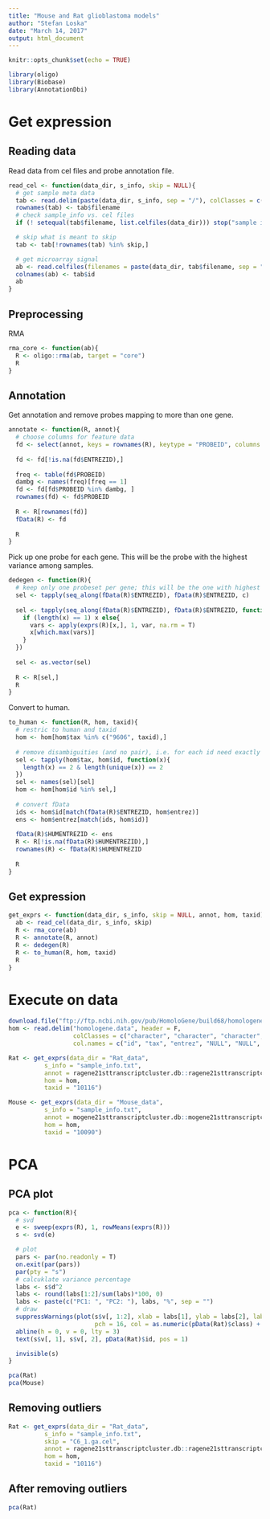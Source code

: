 ```yaml
---
title: "Mouse and Rat glioblastoma models"
author: "Stefan Loska"
date: "March 14, 2017"
output: html_document
---
```


```r
knitr::opts_chunk$set(echo = TRUE)
```

```r
library(oligo)
library(Biobase)
library(AnnotationDbi)
```

# Get expression

## Reading data

Read data from cel files and probe annotation file.

```r
read_cel <- function(data_dir, s_info, skip = NULL){
  # get sample meta data
  tab <- read.delim(paste(data_dir, s_info, sep = "/"), colClasses = c("character", "factor", "character"))
  rownames(tab) <- tab$filename
  # check sample_info vs. cel files
  if (! setequal(tab$filename, list.celfiles(data_dir))) stop("sample info file doesn't fit available cel files")

  # skip what is meant to skip
  tab <- tab[!rownames(tab) %in% skip,]

  # get microarray signal
  ab <- read.celfiles(filenames = paste(data_dir, tab$filename, sep = "/"), phenoData = AnnotatedDataFrame(tab))
  colnames(ab) <- tab$id
  ab
}
```


## Preprocessing

RMA

```r
rma_core <- function(ab){
  R <- oligo::rma(ab, target = "core")
  R
}
```


## Annotation

Get annotation and remove probes mapping to more than one gene.

```r
annotate <- function(R, annot){
  # choose columns for feature data
  fd <- select(annot, keys = rownames(R), keytype = "PROBEID", columns = c("ENTREZID", "SYMBOL", "GENENAME"))
  
  fd <- fd[!is.na(fd$ENTREZID),]
  
  freq <- table(fd$PROBEID)
  dambg <- names(freq)[freq == 1]
  fd <- fd[fd$PROBEID %in% dambg, ]
  rownames(fd) <- fd$PROBEID
  
  R <- R[rownames(fd)]
  fData(R) <- fd
  
  R
}

```

Pick up one probe for each gene. This will be the probe with the highest variance among samples.

```r
dedegen <- function(R){
  # keep only one probeset per gene; this will be the one with highest variance
  sel <- tapply(seq_along(fData(R)$ENTREZID), fData(R)$ENTREZID, c)
  
  sel <- tapply(seq_along(fData(R)$ENTREZID), fData(R)$ENTREZID, function(x){
    if (length(x) == 1) x else{
      vars <- apply(exprs(R)[x,], 1, var, na.rm = T)
      x[which.max(vars)]
    }
  })
  
  sel <- as.vector(sel)
  
  R <- R[sel,]
  R
}

```

Convert to human.

```r
to_human <- function(R, hom, taxid){
  # restric to human and taxid
  hom <- hom[hom$tax %in% c("9606", taxid),]
  
  # remove disambiguities (and no pair), i.e. for each id need exactly one human and one taxid gene
  sel <- tapply(hom$tax, hom$id, function(x){
    length(x) == 2 & length(unique(x)) == 2
  })
  sel <- names(sel)[sel]
  hom <- hom[hom$id %in% sel,]
  
  # convert fData
  ids <- hom$id[match(fData(R)$ENTREZID, hom$entrez)]
  ens <- hom$entrez[match(ids, hom$id)]
  
  fData(R)$HUMENTREZID <- ens
  R <- R[!is.na(fData(R)$HUMENTREZID),]
  rownames(R) <- fData(R)$HUMENTREZID
  
  R
}

```

## Get expression

```r
get_exprs <- function(data_dir, s_info, skip = NULL, annot, hom, taxid){
  ab <- read_cel(data_dir, s_info, skip)
  R <- rma_core(ab)
  R <- annotate(R, annot)
  R <- dedegen(R)
  R <- to_human(R, hom, taxid)
  R
}

```


# Execute on data

```r
download.file("ftp://ftp.ncbi.nih.gov/pub/HomoloGene/build68/homologene.data", "homologene.data")
hom <- read.delim("homologene.data", header = F,
                  colClasses = c("character", "character", "character", "NULL", "NULL", "NULL"),
                  col.names = c("id", "tax", "entrez", "NULL", "NULL", "NULL"))

Rat <- get_exprs(data_dir = "Rat_data", 
          s_info = "sample_info.txt", 
          annot = ragene21sttranscriptcluster.db::ragene21sttranscriptcluster.db, 
          hom = hom, 
          taxid = "10116")

Mouse <- get_exprs(data_dir = "Mouse_data", 
          s_info = "sample_info.txt", 
          annot = mogene21sttranscriptcluster.db::mogene21sttranscriptcluster.db, 
          hom = hom, 
          taxid = "10090")

```


# PCA

## PCA plot

```r
pca <- function(R){
  # svd
  e <- sweep(exprs(R), 1, rowMeans(exprs(R)))
  s <- svd(e)

  # plot
  pars <- par(no.readonly = T)
  on.exit(par(pars))
  par(pty = "s")
  # calcuklate variance percentage
  labs <- s$d^2
  labs <- round(labs[1:2]/sum(labs)*100, 0)
  labs <- paste(c("PC1: ", "PC2: "), labs, "%", sep = "")
  # draw
  suppressWarnings(plot(s$v[, 1:2], xlab = labs[1], ylab = labs[2], labels = F, tick = F,
                        pch = 16, col = as.numeric(pData(Rat)$class) + 1))
  abline(h = 0, v = 0, lty = 3)
  text(s$v[, 1], s$v[, 2], pData(Rat)$id, pos = 1)

  invisible(s)
}
```


```r

pca(Rat)
pca(Mouse)

```


## Removing outliers

```r

Rat <- get_exprs(data_dir = "Rat_data", 
          s_info = "sample_info.txt", 
          skip = "C6_1.ga.cel", 
          annot = ragene21sttranscriptcluster.db::ragene21sttranscriptcluster.db, 
          hom = hom, 
          taxid = "10116")

```


## After removing outliers

```r
pca(Rat)
```





```r
```



